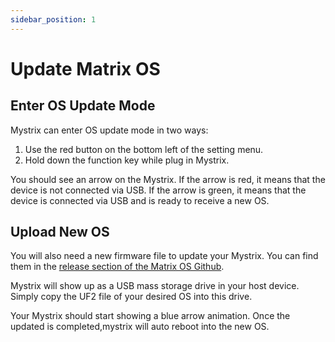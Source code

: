 ```yaml
---
sidebar_position: 1
---
```


# Update Matrix OS 

## Enter OS Update Mode
Mystrix can enter OS update mode in two ways:

1. Use the red button on the bottom left of the setting menu.
2. Hold down the function key while plug in Mystrix.

You should see an arrow on the Mystrix. If the arrow is red, it means that the device is  not connected via USB. If the arrow is green, it means that the device is connected via USB and is ready to receive a new OS.

## Upload New OS

You will also need a new firmware file to update your Mystrix. You can find them in the [release section of the Matrix OS Github](https://github.com/203-Systems/MatrixOS/releases).

Mystrix will show up as a USB mass storage drive in your host device. Simply copy the UF2 file of your desired OS into this drive.

Your Mystrix should start showing a blue arrow animation. Once the updated is completed,mystrix will auto reboot into the new OS.